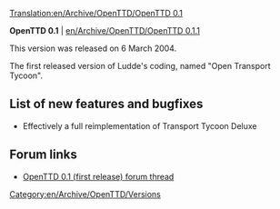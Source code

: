 [[Translation:en/Archive/OpenTTD/OpenTTD 0.1]]
{{fr/Traduction|en/Archive/OpenTTD/OpenTTD 0.1|0}}


'''OpenTTD 0.1''' | [[en/Archive/OpenTTD/OpenTTD 0.1.1]]

This version was released on 6 March 2004.

The first released version of Ludde's coding, named "Open Transport Tycoon".

==List of new features and bugfixes==
*Effectively a full reimplementation of Transport Tycoon Deluxe

==Forum links==
*[http://www.tt-forums.net/viewtopic.php?f=29&t=6559 OpenTTD 0.1 (first release) forum thread]

[[Category:en/Archive/OpenTTD/Versions]]